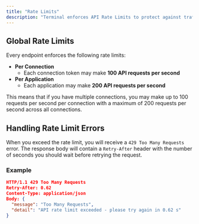 ```yaml
---
title: "Rate Limits"
description: "Terminal enforces API Rate Limits to protect against traffic spikes impacting our system and other Terminal customers."
---
```

## Global Rate Limits

Every endpoint enforces the following rate limits:

- **Per Connection**
    - Each connection token may make **100 API requests per second**
- **Per Application**
    - Each application may make **200 API requests per second**

This means that if you have multiple connections, you may make up to 100 requests per second per connection with a maximum of 200 requests per second across all connections.


## Handling Rate Limit Errors

When you exceed the rate limit, you will receive a `429 Too Many Requests` error. The response body will contain a `Retry-After` header with the number of seconds you should wait before retrying the request.

### Example
```json
HTTP/1.1 429 Too Many Requests
Retry-After: 0.62
Content-Type: application/json
Body: {
  "message": "Too Many Requests",
  "detail": "API rate limit exceeded - please try again in 0.62 s"
}
```